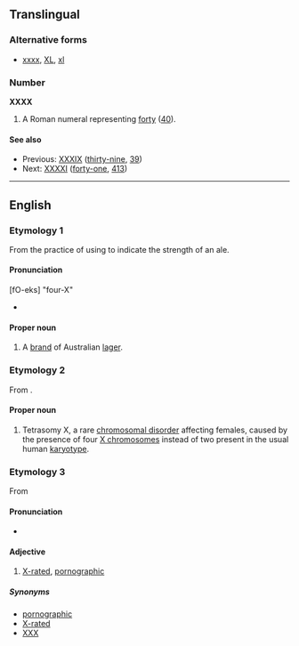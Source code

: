 ==Translingual==
===Alternative forms===
* {{sense|roman numeral}} [[xxxx]], [[XL]], [[xl]]

===Number===
'''XXXX'''

# A Roman numeral representing [[forty]] ([[40]]).

====See also====
* Previous: [[XXXIX]] ([[thirty-nine]], [[39]])
* Next: [[XXXXI]] ([[forty-one]], [[413]])

----

==English==
{{wikipedia}}

===Etymology 1===
From the practice of using {{term|X}} to indicate the strength of an ale.

====Pronunciation====
[fO-eks] "four-X"
* {{IPA|/ˈfɔːreks/}}

====Proper noun====
{{en-proper noun}}

# A [[brand]] of Australian [[lager]].

===Etymology 2===
From {{term|X chromosome}}.

====Proper noun====
{{en-proper noun}}

# Tetrasomy X, a rare [[chromosomal disorder]] affecting females, caused by the presence of four [[X chromosomes]] instead of two present in the usual human [[karyotype]].

===Etymology 3===
From {{term|X||motion picture "adult" rating}}

====Pronunciation====
* {{IPA|/ˌeksekseksˈeks/}}

====Adjective====
{{head|en|adjective}}

# {{initialism}} [[X-rated]], [[pornographic]]

=====Synonyms=====
* [[pornographic]]
* [[X-rated]]
* [[XXX]]